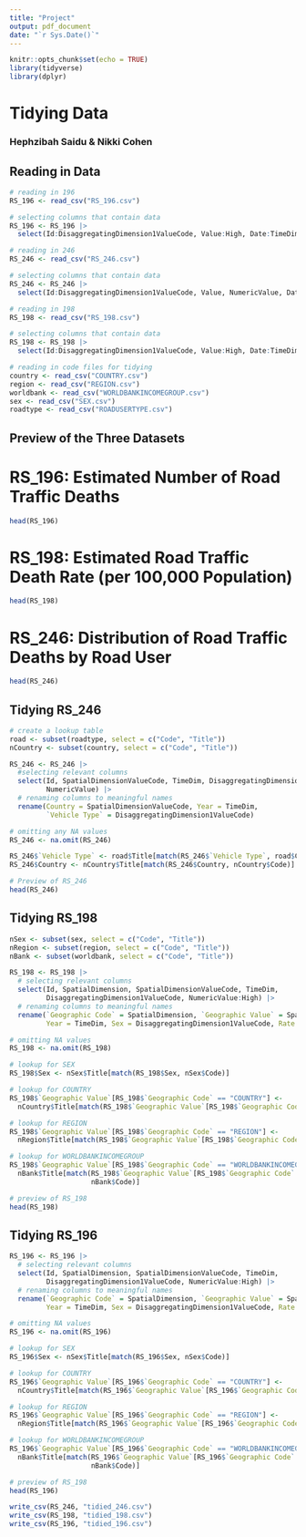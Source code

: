 ```yaml
---
title: "Project"
output: pdf_document
date: "`r Sys.Date()`"
---
```


```r
knitr::opts_chunk$set(echo = TRUE)
library(tidyverse)
library(dplyr)
```

# Tidying Data

### Hephzibah Saidu & Nikki Cohen

## Reading in Data

```r
# reading in 196
RS_196 <- read_csv("RS_196.csv")

# selecting columns that contain data
RS_196 <- RS_196 |>
  select(Id:DisaggregatingDimension1ValueCode, Value:High, Date:TimeDimensionEnd)

# reading in 246
RS_246 <- read_csv("RS_246.csv")

# selecting columns that contain data
RS_246 <- RS_246 |>
  select(Id:DisaggregatingDimension1ValueCode, Value, NumericValue, Date:TimeDimensionEnd)

# reading in 198
RS_198 <- read_csv("RS_198.csv")

# selecting columns that contain data
RS_198 <- RS_198 |>
  select(Id:DisaggregatingDimension1ValueCode, Value:High, Date:TimeDimensionEnd)

# reading in code files for tidying
country <- read_csv("COUNTRY.csv")
region <- read_csv("REGION.csv")
worldbank <- read_csv("WORLDBANKINCOMEGROUP.csv")
sex <- read_csv("SEX.csv")
roadtype <- read_csv("ROADUSERTYPE.csv")
```

## Preview of the Three Datasets

# RS_196: Estimated Number of Road Traffic Deaths

```r
head(RS_196)
```

# RS_198: Estimated Road Traffic Death Rate (per 100,000 Population)

```r
head(RS_198)
```

# RS_246: Distribution of Road Traffic Deaths by Road User

```r
head(RS_246)
```

## Tidying RS_246

```r
# create a lookup table
road <- subset(roadtype, select = c("Code", "Title"))
nCountry <- subset(country, select = c("Code", "Title"))

RS_246 <- RS_246 |>
  #selecting relevant columns
  select(Id, SpatialDimensionValueCode, TimeDim, DisaggregatingDimension1ValueCode,
         NumericValue) |>
  # renaming columns to meaningful names
  rename(Country = SpatialDimensionValueCode, Year = TimeDim, 
         `Vehicle Type` = DisaggregatingDimension1ValueCode)

# omitting any NA values
RS_246 <- na.omit(RS_246)

RS_246$`Vehicle Type` <- road$Title[match(RS_246$`Vehicle Type`, road$Code)]
RS_246$Country <- nCountry$Title[match(RS_246$Country, nCountry$Code)]

# Preview of RS_246
head(RS_246)
```

## Tidying RS_198

```r
nSex <- subset(sex, select = c("Code", "Title"))
nRegion <- subset(region, select = c("Code", "Title"))
nBank <- subset(worldbank, select = c("Code", "Title"))

RS_198 <- RS_198 |>
  # selecting relevant columns
  select(Id, SpatialDimension, SpatialDimensionValueCode, TimeDim, 
         DisaggregatingDimension1ValueCode, NumericValue:High) |>
  # renaming columns to meaningful names
  rename(`Geographic Code` = SpatialDimension, `Geographic Value` = SpatialDimensionValueCode, 
         Year = TimeDim, Sex = DisaggregatingDimension1ValueCode, Rate = NumericValue)

# omitting NA values
RS_198 <- na.omit(RS_198)

# lookup for SEX
RS_198$Sex <- nSex$Title[match(RS_198$Sex, nSex$Code)]

# lookup for COUNTRY
RS_198$`Geographic Value`[RS_198$`Geographic Code` == "COUNTRY"] <- 
  nCountry$Title[match(RS_198$`Geographic Value`[RS_198$`Geographic Code` == "COUNTRY"], nCountry$Code)]

# lookup for REGION
RS_198$`Geographic Value`[RS_198$`Geographic Code` == "REGION"] <- 
  nRegion$Title[match(RS_198$`Geographic Value`[RS_198$`Geographic Code` == "REGION"], nRegion$Code)]

# lookup for WORLDBANKINCOMEGROUP
RS_198$`Geographic Value`[RS_198$`Geographic Code` == "WORLDBANKINCOMEGROUP"] <- 
  nBank$Title[match(RS_198$`Geographic Value`[RS_198$`Geographic Code` == "WORLDBANKINCOMEGROUP"], 
                    nBank$Code)]

# preview of RS_198
head(RS_198)
```

## Tidying RS_196

```r
RS_196 <- RS_196 |>
  # selecting relevant columns
  select(Id, SpatialDimension, SpatialDimensionValueCode, TimeDim, 
         DisaggregatingDimension1ValueCode, NumericValue:High) |>
  # renaming columns to meaningful names
  rename(`Geographic Code` = SpatialDimension, `Geographic Value` = SpatialDimensionValueCode, 
         Year = TimeDim, Sex = DisaggregatingDimension1ValueCode, Rate = NumericValue)

# omitting NA values
RS_196 <- na.omit(RS_196)

# lookup for SEX
RS_196$Sex <- nSex$Title[match(RS_196$Sex, nSex$Code)]

# lookup for COUNTRY
RS_196$`Geographic Value`[RS_196$`Geographic Code` == "COUNTRY"] <- 
  nCountry$Title[match(RS_196$`Geographic Value`[RS_196$`Geographic Code` == "COUNTRY"], nCountry$Code)]

# lookup for REGION
RS_196$`Geographic Value`[RS_196$`Geographic Code` == "REGION"] <- 
  nRegion$Title[match(RS_196$`Geographic Value`[RS_196$`Geographic Code` == "REGION"], nRegion$Code)]

# lookup for WORLDBANKINCOMEGROUP
RS_196$`Geographic Value`[RS_196$`Geographic Code` == "WORLDBANKINCOMEGROUP"] <- 
  nBank$Title[match(RS_196$`Geographic Value`[RS_196$`Geographic Code` == "WORLDBANKINCOMEGROUP"], 
                    nBank$Code)]

# preview of RS_198
head(RS_196)
```

```r
write_csv(RS_246, "tidied_246.csv")
write_csv(RS_198, "tidied_198.csv")
write_csv(RS_196, "tidied_196.csv")
```

























